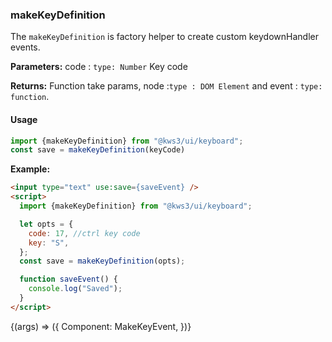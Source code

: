 
<Version />

<Meta title="Utils/2. Examples/KeyboardEvents/2. Create Key Events" />

### makeKeyDefinition

The `makeKeyDefinition` is factory helper to create custom keydownHandler events.

**Parameters:**
code : `type: Number` Key code

**Returns:**
Function take params, node :`type : DOM Element` and event : `type: function`.

#### Usage

```js
import {makeKeyDefinition} from "@kws3/ui/keyboard";
const save = makeKeyDefinition(keyCode) 
```

**Example:**
```html
<input type="text" use:save={saveEvent} />
<script>
  import {makeKeyDefinition} from "@kws3/ui/keyboard";

  let opts = {
    code: 17, //ctrl key code
    key: "S",
  };
  const save = makeKeyDefinition(opts);

  function saveEvent() {
    console.log("Saved");
  }
</script>
```

<Story name="2. Create Key Events" args={{}}>
  {(args) => ({
    Component: MakeKeyEvent,
  })}
</Story>
